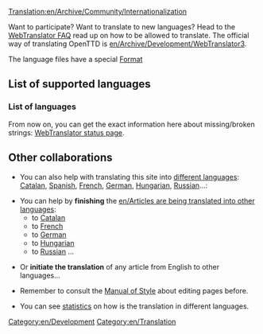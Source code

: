[[Translation:en/Archive/Community/Internationalization]]


Want to participate? Want to translate to new languages? Head to the [http://translator.openttd.org/en/faq WebTranslator FAQ] read up on how to be allowed to translate. The official way of translating OpenTTD is [[en/Archive/Development/WebTranslator3]].

The language files have a special [[en/Archive/Source/OpenTTDDevBlackBook/Format of langfiles|Format]]

=='''List of supported languages'''==

==='''List of languages'''===
From now on, you can get the exact information here about missing/broken strings:
[http://translator.openttd.org/status WebTranslator status page].

=='''Other collaborations'''==
*You can also help with translating this site into [[:Category:en/Articles in other languages|different languages]]: [[ca/Main Page|Catalan]], [[es/Main Page|Spanish]], [[fr/Main Page|French]], [[de/Main Page|German]], [[hu/Main Page|Hungarian]], [[ru/Main Page|Russian]]...:

*You can help by '''finishing''' the [[en/Articles are being translated into other languages]]:
**to [[:Category:ca/Articles traduint-se al català|Catalan]]
**to [[:Category:fr/À traduire en français|French]]
**to [[:Category:de/Artikel, welche in die deutsche Sprache übersetzt werden|German]]
**to [[:Category:hu/Fordításban|Hungarian]]
**to [[:Category:ru/Статьи, которые в настоящее время переводятся на русский язык|Russian]] ...

*Or '''initiate the translation''' of any article from English to other languages...

*Remember to consult the [[en/Wiki/Manual of Style#non-english-pages|Manual of Style]] about editing pages before.

*You can see [[:Category:en/Other languages|statistics]] on how is the translation in different languages.

[[Category:en/Development]][[Category:en/Translation]]
